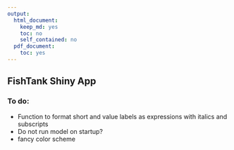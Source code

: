 ```yaml
---
output:
  html_document:
    keep_md: yes
    toc: no
    self_contained: no
  pdf_document:
    toc: yes
---
```


## FishTank Shiny App

### To do:

* Function to format short and value labels as expressions with italics and subscripts
* Do not run model on startup?
* fancy color scheme